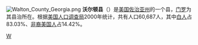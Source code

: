 {{Otheruses|沃尔顿县|subject=美國喬治亞州的一個縣|other=同名的縣}}
[[File:Walton_County_Georgia.png|right]]
'''沃尔顿县'''（{{lang-en|Walton County}}）是[[美国|美国]][[佐治亚州|佐治亚州]]的一个县，[[门罗_(佐治亚州)|门罗]]为其县治所在。根据[[美国人口调查局|美国人口调查局]]2000年统计，共有人口60,687人，其中[[白人|白人]]占83.03%、[[非裔美国人|非裔美国人]]占14.42%。

{{沃爾頓縣 (喬治亞州)}}
{{佐治亚州}}
{{Georgia state-stub}}

[[Category:佐治亚州行政区划|W]]